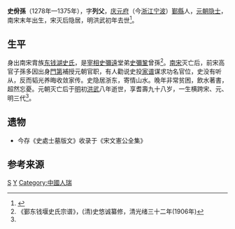 '''史佾孫'''（1278年—1375年），字'''列父'''，[[庆元府|庆元府]]（今[[浙江|浙江]][[宁波|宁波]]）[[鄞縣|鄞縣]]人，[[元朝|元朝]][[隐士|隐士]]，南宋末年出生，宋灭后隐居，明洪武初年去世<ref name="shi">{{cite web |url=http://www.sscqw.net/a/diancang/2013/0502/153.html |title=元人傳記資料索引 |publisher=春秋 |author=史德玉 |date=2013-05-02 |access-date=2016-06-20 |archive-date=2017-03-05 |archive-url=https://web.archive.org/web/20170305001057/http://www.sscqw.net/a/diancang/2013/0502/153.html |dead-url=no }}</ref>。

==生平==
身出南宋胄族[[东钱湖史氏|东钱湖史氏]]，是[[宰相|宰相]][[史彌遠|史彌遠]]堂弟[[史彌鞏|史彌鞏]]曾孫<ref>《鄞东钱堰史氏宗谱》，(清)史悠诚纂修，清光绪三十二年(1906年)</ref>。[[南宋|南宋]]灭亡后，前宋高官子孫多因出身[[門第|門第]]補授元朝官职，有人勸说史投[[家谱|家谱]]谋求功名官位，史没有听从，反而韬光养晦收敛家传。史隐居浙东，寄情山水。晚年非常贫困，飲水著書，超然忘憂。元朝灭亡后于[[明朝|明]]初[[洪武|洪武]]八年逝世，享耆壽九十八岁，一生横跨宋、元、明三代<ref name="shi"/>。

==遗物==
* 今存《史處士墓版文》收录于《宋文憲公全集》

==参考来源==
{{reflist|2}}

[[Category:鄞县人|S]]
[[Category:鄞县史氏|Y]]
[[Category:中國人瑞|Category:中國人瑞]]